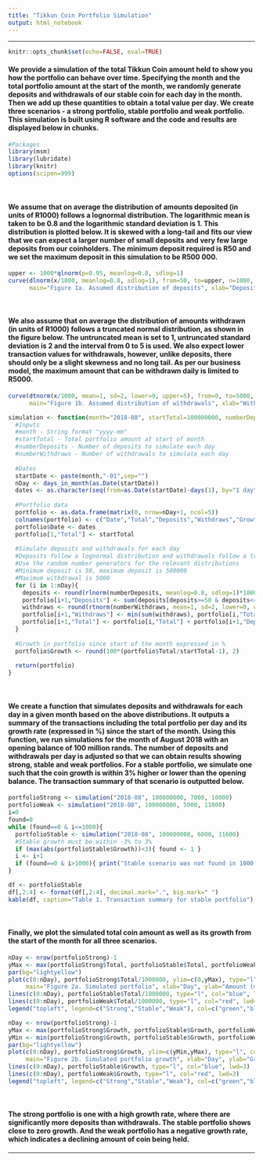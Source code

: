 ---
title: "Tikkun Coin Portfolio Simulation"
output: html_notebook
---

<hr>

```{r global_options, include=FALSE}
knitr::opts_chunk$set(echo=FALSE, eval=TRUE)
```

#### We provide a simulation of the total Tikkun Coin amount held to show you how the portfolio can behave over time. Specifying the month and the total portfolio amount at the start of the month, we randomly generate deposits and withdrawals of our stable coin for each day in the month. Then we add up these quantities to obtain a total value per day. We create three scenarios - a strong portfolio, stable portfolio and weak portfolio. This simulation is built using R software and the code and results are displayed below in chunks.

```{r eval=FALSE}
#Packages
library(msm)
library(lubridate)
library(knitr)
options(scipen=999)
```

</br>

#### We assume that on average the distribution of amounts deposited (in units of R1000) follows a lognormal distribution. The logarithmic mean is taken to be 0.8 and the logarithmic standard deviation is 1. This distribution is plotted below. It is skewed with a long-tail and fits our view that we can expect a larger number of small deposits and very few large deposits from our coinholders. The minimum deposit required is R50 and we set the maximum deposit in this simulation to be R500 000.

```{r}
upper <- 1000*qlnorm(p=0.95, meanlog=0.8, sdlog=1)
curve(dlnorm(x/1000, meanlog=0.8, sdlog=1), from=50, to=upper, n=1000, type="l", col="blue", lwd=2, 
      main="Figure 1a. Assumed distribution of deposits", xlab="Deposit amount", ylab="Probability")
```

</br>

#### We also assume that on average the distribution of amounts withdrawn (in units of R1000) follows a truncated normal distribution, as shown in the figure below. The untruncated mean is set to 1, untruncated standard deviation is 2 and the interval from 0 to 5 is used. We also expect lower transaction values for withdrawals, however, unlike deposits, there should only be a slight skewness and no long tail. As per our business model, the maximum amount that can be withdrawn daily is limited to R5000.

```{r}
curve(dtnorm(x/1000, mean=1, sd=2, lower=0, upper=5), from=0, to=5000, n=1000, type="l", col="red", lwd=2, 
      main="Figure 1b. Assumed distribution of withdrawals", xlab="Withdrawal amount", ylab="Probability")
```



```{r}
simulation <- function(month="2018-08", startTotal=100000000, numberDeposits=1000, numberWithdraws=2000){
  #Inputs
  #month - String format "yyyy-mm"
  #startTotal - Total portfolio amount at start of month
  #numberDeposits - Number of deposits to simulate each day
  #numberWithdraws - Number of withdrawals to simulate each day
  
  #Dates
  startDate <- paste(month,"-01",sep="")
  nDay <- days_in_month(as.Date(startDate))
  dates <- as.character(seq(from=as.Date(startDate)-days(1), by="1 day", length.out=nDay+1))
  
  #Portfolio data
  portfolio <- as.data.frame(matrix(0, nrow=nDay+1, ncol=5))
  colnames(portfolio) <- c("Date","Total","Deposits","Withdraws","Growth")
  portfolio$Date <- dates
  portfolio[1,"Total"] <- startTotal
  
  #Simulate deposits and withdrawals for each day
  #Deposits follow a lognormal distribution and withdrawals follow a truncated normal distribution
  #Use the random number generators for the relevant distributions
  #Minimum deposit is 50, maximum deposit is 500000
  #Maximum withdrawal is 5000
  for (i in 1:nDay){
    deposits <- round(rlnorm(numberDeposits, meanlog=0.8, sdlog=1)*1000, 2)
    portfolio[i+1,"Deposits"] <- sum(deposits[deposits>=50 & deposits<=500000])
    withdraws <- round(rtnorm(numberWithdraws, mean=1, sd=2, lower=0, upper=5)*1000, 2)
    portfolio[i+1,"Withdraws"] <- min(sum(withdraws), portfolio[i,"Total"])
    portfolio[i+1,"Total"] <- portfolio[i,"Total"] + portfolio[i+1,"Deposits"] - portfolio[i+1,"Withdraws"]
  }
  
  #Growth in portfolio since start of the month expressed in %
  portfolio$Growth <- round(100*(portfolio$Total/startTotal-1), 2)
  
  return(portfolio)
}
```

</br>

#### We create a function that simulates deposits and withdrawals for each day in a given month based on the above distributions. It outputs a summary of the transactions including the total portfolio per day and its growth rate (expressed in %) since the start of the month. Using this function, we run simulations for the month of August 2018 with an opening balance of 100 million rands. The number of deposits and withdrawals per day is adjusted so that we can obtain results showing strong, stable and weak portfolios. For a stable portfolio, we simulate one such that the coin growth is within 3% higher or lower than the opening balance. The transaction summary of that scenario is outputted below.

```{r}
portfolioStrong <- simulation("2018-08", 100000000, 7000, 10000)
portfolioWeak <- simulation("2018-08", 100000000, 5000, 11000)
i=0
found=0
while (found==0 & i<=1000){
  portfolioStable <- simulation("2018-08", 100000000, 6000, 11600)
  #Stable growth must be within -3% to 3%
  if (max(abs(portfolioStable$Growth))<3){ found <- 1 }
  i <- i+1
  if (found==0 & i>1000){ print("Stable scenario was not found in 1000 iterations with the specified parameters.") }
}

df <- portfolioStable
df[,2:4] <- format(df[,2:4], decimal.mark=".", big.mark=" ")
kable(df, caption="Table 1. Transaction summary for stable portfolio")
```

</br>

#### Finally, we plot the simulated total coin amount as well as its growth from the start of the month for all three scenarios.

```{r}
nDay <- nrow(portfolioStrong)-1
yMax <- max(portfolioStrong$Total, portfolioStable$Total, portfolioWeak$Total)/1000000
par(bg="lightyellow")
plot(c(0:nDay), portfolioStrong$Total/1000000, ylim=c(0,yMax), type="l", col="green", lwd=3,
     main="Figure 2a. Simulated portfolio", xlab="Day", ylab="Amount (millions)")
lines(c(0:nDay), portfolioStable$Total/1000000, type="l", col="blue", lwd=3)
lines(c(0:nDay), portfolioWeak$Total/1000000, type="l", col="red", lwd=3)
legend("topleft", legend=c("Strong","Stable","Weak"), col=c("green","blue","red"), lwd=c(3,3,3))
```

```{r}
nDay <- nrow(portfolioStrong)-1
yMax <- max(portfolioStrong$Growth, portfolioStable$Growth, portfolioWeak$Growth)
yMin <- min(portfolioStrong$Growth, portfolioStable$Growth, portfolioWeak$Growth)
par(bg="lightyellow")
plot(c(0:nDay), portfolioStrong$Growth, ylim=c(yMin,yMax), type="l", col="green", lwd=3,
     main="Figure 2b. Simulated portfolio growth", xlab="Day", ylab="Growth (%)")
lines(c(0:nDay), portfolioStable$Growth, type="l", col="blue", lwd=3)
lines(c(0:nDay), portfolioWeak$Growth, type="l", col="red", lwd=3)
legend("topleft", legend=c("Strong","Stable","Weak"), col=c("green","blue","red"), lwd=c(3,3,3))
```

</br>

#### The strong portfolio is one with a high growth rate, where there are significantly more deposits than withdrawals. The stable portfolio shows close to zero growth. And the weak portfolio has a negative growth rate, which indicates a declining amount of coin being held.

<hr>
</br>
</br>

